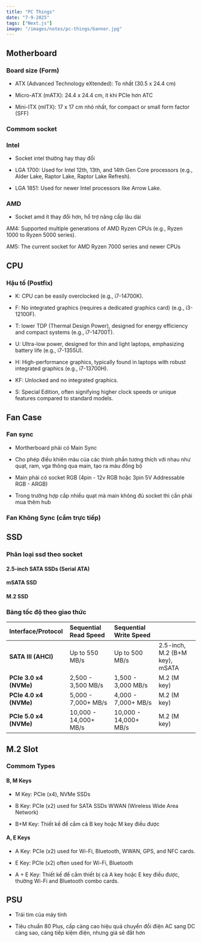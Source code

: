 ```yaml
---
title: "PC Things"
date: "7-9-2025"
tags: ["Next.js"]
image: "/images/notes/pc-things/banner.jpg"
---
```



## Motherboard

### Board size (Form)

<CustomImage src="/images/notes/pc-things/board_size.png" width={700} height={400}/>

- ATX (Advanced Technology eXtended): To nhất (30.5 x 24.4 cm)

- Micro-ATX (mATX): 24.4 x 24.4 cm, ít khi PCIe hơn ATC

- Mini-ITX (mITX):  17 x 17 cm nhỏ nhất, for compact or small form factor (SFF)

### Commom socket

### Intel

- Socket intel thường hay thay đổi

- LGA 1700: Used for Intel 12th, 13th, and 14th Gen Core processors (e.g., Alder Lake, Raptor Lake, Raptor Lake Refresh).

- LGA 1851: Used for newer Intel processors like Arrow Lake.

### AMD

- Socket amd ít thay đổi hơn, hổ trợ nâng cấp lâu dài

AM4: Supported multiple generations of AMD Ryzen CPUs (e.g., Ryzen 1000 to Ryzen 5000 series).

AM5: The current socket for AMD Ryzen 7000 series and newer CPUs

## CPU

### Hậu tố (Postfix)

- K: CPU can be easily overclocked (e.g., i7-14700K).

- F: No integrated graphics (requires a dedicated graphics card) (e.g., i3-12100F).

- T: lower TDP (Thermal Design Power), designed for energy efficiency and compact systems (e.g., i7-14700T).

- U: Ultra-low power, designed for thin and light laptops, emphasizing battery life (e.g., i7-1355U).

- H: High-performance graphics, typically found in laptops with robust integrated graphics (e.g., i7-13700H).

- KF: Unlocked and no integrated graphics.

- S: Special Edition, often signifying higher clock speeds or unique features compared to standard models.

## Fan Case

### Fan sync

<CustomImage src="/images/notes/pc-things/pc_sync_fan.jpg" width={400} height={400}/>

<CustomImage src="/images/notes/pc-things/fan_6pin.jpg" width={400} height={400}/>

- Mortherboard phải có Main Sync

- Cho phép điều khiên màu của các thình phần tương thích với nhau như quạt, ram, vga thông qua main, tạo ra màu đồng bộ

- Main phải có socket RGB (4pin - 12v RGB hoặc 3pin 5V Addressable RGB - ARGB)

- Trong trường hợp cắp nhiều quạt mà main không đủ socket thì cần phải mua thêm hub

<CustomImage src="/images/notes/pc-things/hub.jpg" width={700} height={400}/>



### Fan Không Sync (cắm trực tiếp)

<CustomImage src="/images/notes/pc-things/fan_no_hub.jpg" width={400} height={400}/>

<CustomImage src="/images/notes/pc-things/fan_no_hub_2.png" width={400} height={400}/>


## SSD

### Phân loại ssd theo socket

#### 2.5-inch SATA SSDs (Serial ATA)

<CustomImage src="/images/notes/pc-things/2.5_ssd.jpg" width={700} height={400}/>

#### mSATA SSD

<CustomImage src="/images/notes/pc-things/msata_ssd.jpg" width={700} height={400}/>

#### M.2 SSD

<CustomImage src="/images/notes/pc-things/m2_ssd.png" width={700} height={400}/>

<CustomImage src="/images/notes/pc-things/m2_ssd_size.jpg" width={700} height={400}/>

### Bảng tốc độ theo giao thức

| Interface/Protocol | Sequential Read Speed | Sequential Write Speed |  |
| :------------------------ | :-------------------------------------- | :---------------------- | :---------------------------- |
| **SATA III (AHCI)** | Up to 550 MB/s | Up to 500 MB/s | 2.5-inch, M.2 (B+M key), mSATA |
| **PCIe 3.0 x4 (NVMe)** | 2,500 - 3,500 MB/s | 1,500 - 3,000 MB/s | M.2 (M key) |
| **PCIe 4.0 x4 (NVMe)** | 5,000 - 7,000+ MB/s | 4,000 - 7,000+ MB/s | M.2 (M key) |
| **PCIe 5.0 x4 (NVMe)** | 10,000 - 14,000+ MB/s | 10,000 - 14,000+ MB/s | M.2 (M key) |


## M.2 Slot

### Commom Types

#### B, M Keys

<CustomImage src="/images/notes/pc-things/keys-b-m.jpg" width={700} height={400}/>

- M Key:  PCIe (x4), NVMe SSDs

- B Key: PCIe (x2) used for SATA SSDs WWAN (Wireless Wide Area Network)

- B+M Key: Thiết kế để cắm cả B key hoặc M key điều được

<CustomImage src="/images/notes/pc-things/b+m_key_ssd.jpg" width={700}/>

#### A, E Keys

<CustomImage src="/images/notes/pc-things/keys-a-e.jpg" width={700}/>

- A Key: PCIe (x2) used for Wi-Fi, Bluetooth, WWAN, GPS, and NFC cards.

- E Key: PCIe (x2) often used for Wi-Fi, Bluetooth

- A + E Key: Thiết kế để cắm thiết bị cả A key hoặc E key điều được, thường Wi-Fi and Bluetooth combo cards.

<CustomImage src="/images/notes/pc-things/intel_8260.jpg" width={400} height={400}/>

<CustomImage src="/images/notes/pc-things/m2_wireless_card.jpg" width={700} height={200}/>

<CustomImage src="/images/notes/pc-things/m2_cards.jpeg" width={700} height={200}/>

## PSU

- Trái tim của máy tính

<CustomImage src="/images/notes/pc-things/psu.png" width={700} height={200}/>

- Tiêu chuẩn 80 Plus, cấp càng cao hiệu quả chuyển đồi điện AC sang DC càng sao, càng tiếp kiệm điện, nhưng giá sẽ đắt hơn

<CustomImage src="/images/notes/pc-things/80+.png" width={700} height={200}/>

